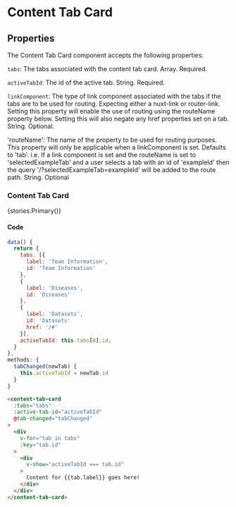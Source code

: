 
<Meta title="Components/Content Tab Card" />

# Content Tab Card

## Properties

The Content Tab Card component accepts the following properties:

`tabs`: The tabs associated with the content tab card. Array. Required.

`activeTabId`: The id of the active tab. String. Required.

`linkComponent`: The type of link component associated with the tabs if the tabs are to be used for routing. Expecting either a nuxt-link or router-link.
Setting this property will enable the use of routing using the routeName property below. Setting this will also negate any href properties set on a tab. String. Optional.

'routeName': The name of the property to be used for routing purposes. This property will only be applicable when a linkComponent is set. Defaults to 'tab'.
i.e. If a link component is set and the routeName is set to 'selectedExampleTab' and a user selects a tab with an id of 'exampleId' then the query '/?selectedExampleTab=exampleId' will be added to the route path. String. Optional

### Content Tab Card

<Story name="Primary">{stories.Primary()}</Story>

#### Code

```js
data() {
  return {
    tabs: [{
      label: 'Team Information', 
      id: 'Team Information'
    },
    {
      label: 'Diseases', 
      id: 'Diseases'
    },
    {
      label: 'Datasets', 
      id: 'Datasets'
      href: '/#'
    }],
    activeTabId: this.tabs[0].id,
  }
},
methods: {
  tabChanged(newTab) {
    this.activeTabId = newTab.id
  }
}
```

```html
<content-tab-card
  :tabs="tabs"
  :active-tab-id="activeTabId"
  @tab-changed="tabChanged"
>
  <div
    v-for="tab in tabs"
    :key="tab.id"
  >
    <div
      v-show="activeTabId === tab.id" 
    >
      Content for {{tab.label}} goes here!
    </div>
  </div>
</content-tab-card>
```